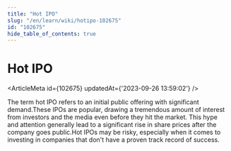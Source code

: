 ```yaml
---
title: "Hot IPO"
slug: "/en/learn/wiki/hotipo-102675"
id: "102675"
hide_table_of_contents: true
---
```



# Hot IPO

<ArticleMeta id={102675} updatedAt={'2023-09-26 13:59:02'} />
<div className='border-solid border-b border-t-0 my-4 border-[var(--ifm-color-gray-300)]' />

The term hot IPO refers to an initial public offering with significant demand.These IPOs are popular, drawing a tremendous amount of interest from investors and the media even before they hit the market. This hype and attention generally lead to a significant rise in share prices after the company goes public.Hot IPOs may be risky, especially when it comes to investing in companies that don't have a proven track record of success.
